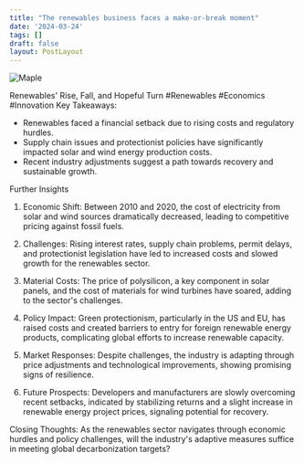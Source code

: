 ```yaml
---
title: "The renewables business faces a make-or-break moment"
date: '2024-03-24'
tags: []
draft: false
layout: PostLayout
---
```


<div className="flex justify-center">
  <div className="my-1 w-full px-2 xl:my-1 xl:w-1/2 xl:px-2">
    <img src="https://willpolesa.pythonanywhere.com/static/podcast_thumbnails/thumbnailrecyBuCQP3gvo25nO.jpg" alt="Maple" className="mx-auto h-58 w-auto" />
  </div>
</div>

Renewables' Rise, Fall, and Hopeful Turn #Renewables #Economics #Innovation
Key Takeaways:
- Renewables faced a financial setback due to rising costs and regulatory hurdles.
- Supply chain issues and protectionist policies have significantly impacted solar and wind energy production costs.
- Recent industry adjustments suggest a path towards recovery and sustainable growth.

Further Insights
1. Economic Shift:
Between 2010 and 2020, the cost of electricity from solar and wind sources dramatically decreased, leading to competitive pricing against fossil fuels.

2. Challenges:
Rising interest rates, supply chain problems, permit delays, and protectionist legislation have led to increased costs and slowed growth for the renewables sector.

3. Material Costs:
The price of polysilicon, a key component in solar panels, and the cost of materials for wind turbines have soared, adding to the sector's challenges.

4. Policy Impact:
Green protectionism, particularly in the US and EU, has raised costs and created barriers to entry for foreign renewable energy products, complicating global efforts to increase renewable capacity.

5. Market Responses:
Despite challenges, the industry is adapting through price adjustments and technological improvements, showing promising signs of resilience.

6. Future Prospects:
Developers and manufacturers are slowly overcoming recent setbacks, indicated by stabilizing returns and a slight increase in renewable energy project prices, signaling potential for recovery.

Closing Thoughts:
As the renewables sector navigates through economic hurdles and policy challenges, will the industry's adaptive measures suffice in meeting global decarbonization targets?
